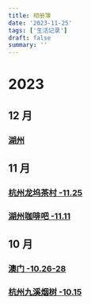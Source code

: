 ```yaml
---
title: 相册簿
date: '2023-11-25'
tags: ['生活记录']
draft: false
summary: ''
---
```


<TOCInlineWithSticky toc={props.toc} />

# 2023

## 12 月

### [湖州](/blog/相册簿/2023/湖州-12.3)

## 11 月

### [杭州龙坞茶村 -11.25](/blog/相册簿/2023/杭州龙坞茶村)
### [湖州咖啡吧 -11.11](/blog/相册簿/2023/湖州咖啡吧)

## 10 月

### [澳门 -10.26-28](/blog/相册簿/2023/澳门)
### [杭州九溪烟树 -10.15](/blog/相册簿/2023/杭州九溪烟树)